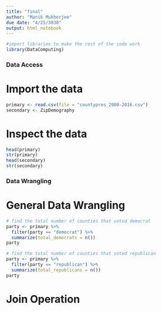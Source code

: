 ```yaml
---
title: "final"
author: "Manik Mukherjee"
due date: "4/25/3030"
output: html_notebook
---
```


```r
#import libraries to make the rest of the code work
library(DataComputing)
```

### Data Access

# Import the data
```r
primary <- read.csv(file = "countypres_2000-2016.csv")
secondary <- ZipDemography
```

# Inspect the data
```r
head(primary)
str(primary)
head(secondary)
str(secondary)
```


### Data Wrangling

# General Data Wrangling

```r
# find the total number of counties that voted democrat
party <- primary %>%
  filter(party == "democrat") %>%
  summarize(total_democrats = n())
party

# find the total number of counties that voted republican
party <- primary %>%
  filter(party == "republican") %>%
  summarize(total_republicans = n())
party
```

# Join Operation

```r

```




